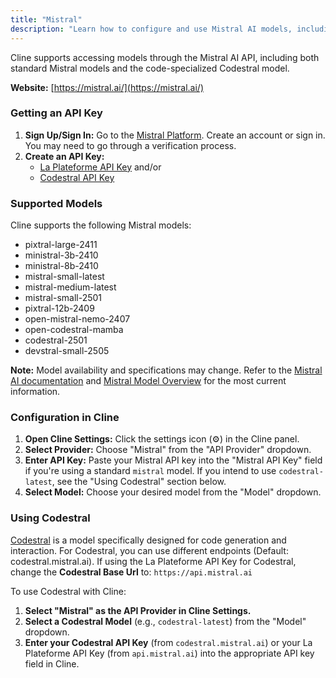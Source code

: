 ```yaml
---
title: "Mistral"
description: "Learn how to configure and use Mistral AI models, including Codestral, with Cline. Covers API key setup and model selection."
---
```


Cline supports accessing models through the Mistral AI API, including both standard Mistral models and the code-specialized Codestral model.

**Website:** [https://mistral.ai/](https://mistral.ai/)

### Getting an API Key

1.  **Sign Up/Sign In:** Go to the [Mistral Platform](https://console.mistral.ai/). Create an account or sign in. You may need to go through a verification process.
2.  **Create an API Key:**
    - [La Plateforme API Key](https://console.mistral.ai/api-keys/) and/or
    - [Codestral API Key](https://console.mistral.ai/codestral)

### Supported Models

Cline supports the following Mistral models:

- pixtral-large-2411
- ministral-3b-2410
- ministral-8b-2410
- mistral-small-latest
- mistral-medium-latest
- mistral-small-2501
- pixtral-12b-2409
- open-mistral-nemo-2407
- open-codestral-mamba
- codestral-2501
- devstral-small-2505

**Note:** Model availability and specifications may change.
Refer to the [Mistral AI documentation](https://docs.mistral.ai/api/) and [Mistral Model Overview](https://docs.mistral.ai/getting-started/models/models_overview/) for the most current information.

### Configuration in Cline

1.  **Open Cline Settings:** Click the settings icon (⚙️) in the Cline panel.
2.  **Select Provider:** Choose "Mistral" from the "API Provider" dropdown.
3.  **Enter API Key:** Paste your Mistral API key into the "Mistral API Key" field if you're using a standard `mistral` model. If you intend to use `codestral-latest`, see the "Using Codestral" section below.
4.  **Select Model:** Choose your desired model from the "Model" dropdown.

### Using Codestral

[Codestral](https://docs.mistral.ai/capabilities/code_generation/) is a model specifically designed for code generation and interaction.
For Codestral, you can use different endpoints (Default: codestral.mistral.ai).
If using the La Plateforme API Key for Codestral, change the **Codestral Base Url** to: `https://api.mistral.ai`

To use Codestral with Cline:

1.  **Select "Mistral" as the API Provider in Cline Settings.**
2.  **Select a Codestral Model** (e.g., `codestral-latest`) from the "Model" dropdown.
3.  **Enter your Codestral API Key** (from `codestral.mistral.ai`) or your La Plateforme API Key (from `api.mistral.ai`) into the appropriate API key field in Cline.
